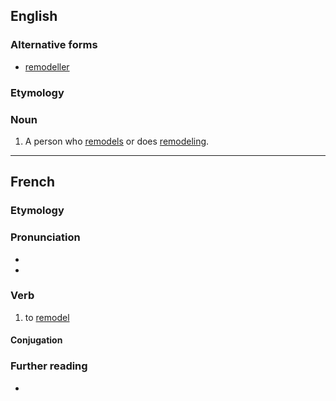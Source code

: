 ==English==

===Alternative forms===
* [[remodeller]]

===Etymology===
{{suffix|en|remodel|er}}

===Noun===
{{en-noun}}

# A person who [[remodel]]s or does [[remodeling]].

----

==French==

===Etymology===
{{prefix|fr|re|modeler}}

===Pronunciation===
* {{fr-IPA|pos=v}}
* {{audio|fr|LL-Q150 (fra)-Lyokoï-remodeler.wav|Audio}}

===Verb===
{{fr-verb}}

# {{lb|fr|transitive}} to [[remodel]]

====Conjugation====
{{fr-conj-auto|remod|eler}}

===Further reading===
* {{R:TLFi}}